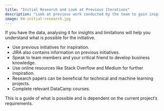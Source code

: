 ```yaml
---
title: "Initial Research and Look at Previous Iterations"
description: "Look at previous work conducted by the team to gain inspiration."
image: 04-initial-research.jpg
---
```


If you have the data, analysing it for insights and limitations will help you understand what is possible for the initiative.

- Use previous initiatives for inspiration.
- JIRA also contains information on previous initiatives.
- Speak to team members and your critical friend to develop business knowledge.
- Use online resources like Stack Overflow and Medium for further inspiration.
- Research papers can be beneficial for technical and machine learning projects.
- Complete relevant DataCamp courses.

This is a guide of what is possible and is dependent on the current project's requirements.